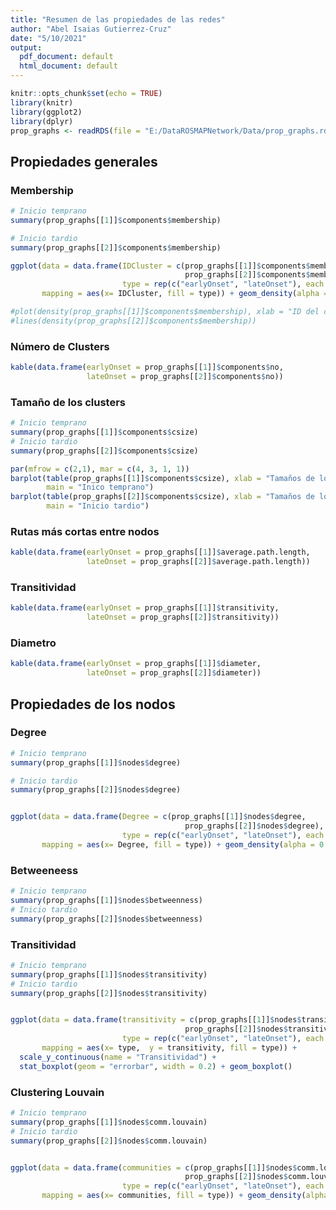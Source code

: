 ```yaml
---
title: "Resumen de las propiedades de las redes"
author: "Abel Isaias Gutierrez-Cruz"
date: "5/10/2021"
output:
  pdf_document: default
  html_document: default
---
```


```r
knitr::opts_chunk$set(echo = TRUE)
library(knitr)
library(ggplot2)
library(dplyr)
prop_graphs <- readRDS(file = "E:/DataROSMAPNetwork/Data/prop_graphs.rds")
```


## Propiedades generales
### Membership 
```r
# Inicio temprano 
summary(prop_graphs[[1]]$components$membership)

# Inicio tardio 
summary(prop_graphs[[2]]$components$membership)

ggplot(data = data.frame(IDCluster = c(prop_graphs[[1]]$components$membership, 
                                       prop_graphs[[2]]$components$membership), 
                         type = rep(c("earlyOnset", "lateOnset"), each = 19542)), 
       mapping = aes(x= IDCluster, fill = type)) + geom_density(alpha = 0.4)

#plot(density(prop_graphs[[1]]$components$membership), xlab = "ID del cluster")
#lines(density(prop_graphs[[2]]$components$membership))
```

### Número de Clusters

```r
kable(data.frame(earlyOnset = prop_graphs[[1]]$components$no, 
                 lateOnset = prop_graphs[[2]]$components$no))
```



### Tamaño de los clusters 
```r
# Inicio temprano 
summary(prop_graphs[[1]]$components$csize)
# Inicio tardio 
summary(prop_graphs[[2]]$components$csize)

par(mfrow = c(2,1), mar = c(4, 3, 1, 1))
barplot(table(prop_graphs[[1]]$components$csize), xlab = "Tamaños de los clusters", 
        main = "Inico temprano")
barplot(table(prop_graphs[[2]]$components$csize), xlab = "Tamaños de los clusters", 
        main = "Inicio tardio")
```

### Rutas más cortas entre nodos 
```r
kable(data.frame(earlyOnset = prop_graphs[[1]]$average.path.length, 
                 lateOnset = prop_graphs[[2]]$average.path.length))
```

### Transitividad 
```r
kable(data.frame(earlyOnset = prop_graphs[[1]]$transitivity, 
                 lateOnset = prop_graphs[[2]]$transitivity))
```

### Diametro 
```r
kable(data.frame(earlyOnset = prop_graphs[[1]]$diameter, 
                 lateOnset = prop_graphs[[2]]$diameter))

```

## Propiedades de los nodos

### Degree 
```r
# Inicio temprano 
summary(prop_graphs[[1]]$nodes$degree)

# Inicio tardio 
summary(prop_graphs[[2]]$nodes$degree)


ggplot(data = data.frame(Degree = c(prop_graphs[[1]]$nodes$degree, 
                                       prop_graphs[[2]]$nodes$degree), 
                         type = rep(c("earlyOnset", "lateOnset"), each = 19542)), 
       mapping = aes(x= Degree, fill = type)) + geom_density(alpha = 0.4)
```

### Betweeneess
```r
# Inicio temprano 
summary(prop_graphs[[1]]$nodes$betweenness)
# Inicio tardio 
summary(prop_graphs[[2]]$nodes$betweenness)
```

### Transitividad 
```r
# Inicio temprano 
summary(prop_graphs[[1]]$nodes$transitivity)
# Inicio tardio 
summary(prop_graphs[[2]]$nodes$transitivity)


ggplot(data = data.frame(transitivity = c(prop_graphs[[1]]$nodes$transitivity, 
                                       prop_graphs[[2]]$nodes$transitivity), 
                         type = rep(c("earlyOnset", "lateOnset"), each = 19542)), 
       mapping = aes(x= type,  y = transitivity, fill = type)) + 
  scale_y_continuous(name = "Transitividad") + 
  stat_boxplot(geom = "errorbar", width = 0.2) + geom_boxplot()

```

### Clustering Louvain 
```r
# Inicio temprano 
summary(prop_graphs[[1]]$nodes$comm.louvain)
# Inicio tardio 
summary(prop_graphs[[2]]$nodes$comm.louvain)


ggplot(data = data.frame(communities = c(prop_graphs[[1]]$nodes$comm.louvain, 
                                       prop_graphs[[2]]$nodes$comm.louvain), 
                         type = rep(c("earlyOnset", "lateOnset"), each = 19542)), 
       mapping = aes(x= communities, fill = type)) + geom_density(alpha = 0.4)
```

